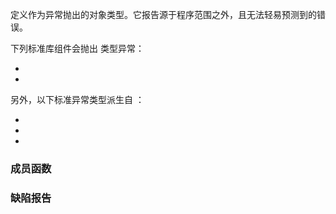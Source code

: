 {{cpp/title|runtime_error}}
{{cpp/error/navbar}}
{{ddcl|header=stdexcept|
class runtime_error;
}}

定义作为异常抛出的对象类型。它报告源于程序范围之外，且无法轻易预测到的错误。

{{inheritance diagram/std-runtime_error}}

下列标准库组件会抛出 {{tt|std::runtime_error}} 类型异常：
* {{lc|std::locale::locale}}
* {{lc|std::locale::combine}}
{{rrev|since=c++20|
* {{c/core|std::chrono::current_zone}}
* {{c/core|std::chrono::get_tzdb_list}}
* {{c/core|std::chrono::get_tzdb}}
* {{c/core|std::chrono::locate_zone}}
* {{c/core|std::chrono::reload_tzdb}}
* {{c/core|std::chrono::remote_version}}
* {{c/core|std::chrono::tzdb::locate_zone}}
}}

另外，以下标准异常类型派生自 {{tt|std::runtime_error}}：
* {{lc|std::range_error}}
* {{lc|std::overflow_error}}
* {{lc|std::underflow_error}}
{{rrev|since=c++11|
* {{lc|std::ios_base::failure}}
* {{lc|std::regex_error}}
* {{lc|std::system_error}}
}}
{{rrev|since=c++17|
* {{lc|std::filesystem::filesystem_error}}
}}
{{rrev|since=c++20|
* {{c/core|std::chrono::ambiguous_local_time}}
* {{c/core|std::chrono::nonexistent_local_time}}
* {{c/core|std::format_error}}
}}

===成员函数===
{{cpp/error/exception/member of derived with message|runtime_error}}

{{cpp/error/exception/inherit}}

===缺陷报告===
{{dr list begin}}
{{dr list item|wg=lwg|dr=254|std=C++98|before=缺失了接受 {{c|const char*}} 的构造函数|after=已补充}}
{{dr list item|wg=lwg|dr=471|std=C++98|before={{tt|std::runtime_error}} 的复制的解释字符串由实现定义|after=它们与原 {{tt|std::runtime_error}} 对象的解释字符串相同}}
{{dr list end}}

{{langlinks|de|en|es|fr|it|ja|pt|ru}}